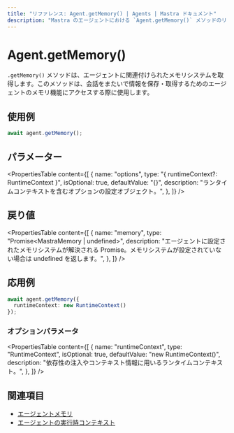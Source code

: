 ```yaml
---
title: "リファレンス: Agent.getMemory() | Agents | Mastra ドキュメント"
description: "Mastra のエージェントにおける `Agent.getMemory()` メソッドのリファレンス。エージェントに関連付けられたメモリシステムを取得します。"
---
```


# Agent.getMemory()

`.getMemory()` メソッドは、エージェントに関連付けられたメモリシステムを取得します。このメソッドは、会話をまたいで情報を保存・取得するためのエージェントのメモリ機能にアクセスする際に使用します。

## 使用例

```typescript copy
await agent.getMemory();
```

## パラメーター

<PropertiesTable
  content={[
    {
      name: "options",
      type: "{ runtimeContext?: RuntimeContext }",
      isOptional: true,
      defaultValue: "{}",
      description: "ランタイムコンテキストを含むオプションの設定オブジェクト。",
    },
  ]}
/>

## 戻り値

<PropertiesTable
  content={[
    {
      name: "memory",
      type: "Promise<MastraMemory | undefined>",
      description: "エージェントに設定されたメモリシステムが解決される Promise。メモリシステムが設定されていない場合は undefined を返します。",
    },
  ]}
/>

## 応用例

```typescript copy
await agent.getMemory({
  runtimeContext: new RuntimeContext()
});
```

### オプションパラメータ

<PropertiesTable
  content={[
    {
      name: "runtimeContext",
      type: "RuntimeContext",
      isOptional: true,
      defaultValue: "new RuntimeContext()",
      description: "依存性の注入やコンテキスト情報に用いるランタイムコンテキスト。",
    },
  ]}
/>

## 関連項目

- [エージェントメモリ](../../docs/agents/agent-memory.mdx)
- [エージェントの実行時コンテキスト](../../docs/agents/runtime-context.mdx)